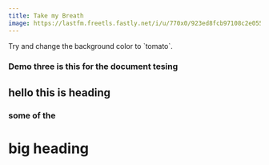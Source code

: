 ```yaml
---
title: Take my Breath
image: https://lastfm.freetls.fastly.net/i/u/770x0/923ed8fcb97108c2e0552846520e4649.jpg#923ed8fcb97108c2e0552846520e4649
---
```


<div style={{ padding: "1rem", backgroundColor: "gray" }}>
  Try and change the background color to `tomato`.
</div>

<h3>Demo three is this for the document tesing</h3>

## hello this is heading

### some of the

# big heading
